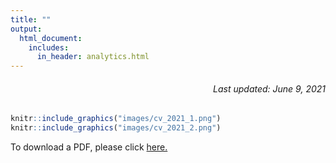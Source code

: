 ```yaml
---
title: ""
output: 
  html_document:
    includes:
      in_header: analytics.html
---
```


<h6 style="text-align: right;" markdown="1">Last updated: June 9, 2021</h6>   
    
    
```r
knitr::include_graphics("images/cv_2021_1.png")
knitr::include_graphics("images/cv_2021_2.png")
```

To download a PDF, please click <a href="biplabendu.github.io/images/document.pdf" target="_blank">here.</a>